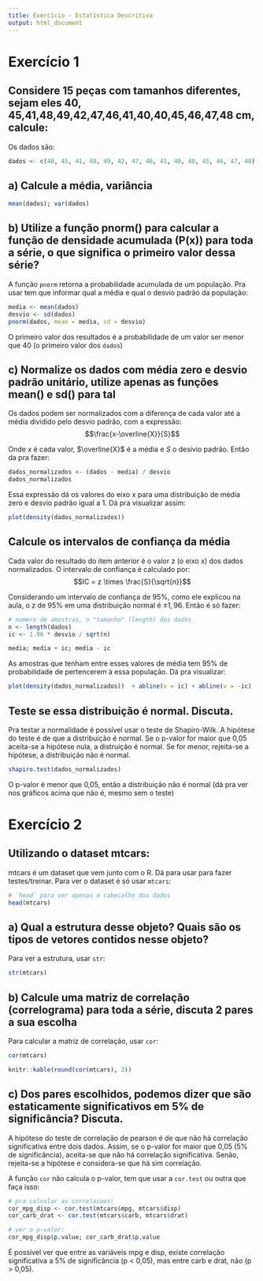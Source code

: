 ```yaml
---
title: Exercício - Estatística Descritiva
output: html_document
---
```


# Exercício 1
## Considere 15 peças com tamanhos diferentes, sejam eles 40, 45,41,48,49,42,47,46,41,40,40,45,46,47,48 cm, calcule:

Os dados são:

```r
dados <- c(40, 45, 41, 48, 49, 42, 47, 46, 41, 40, 40, 45, 46, 47, 48)
```

## a) Calcule a média, variância

```r
mean(dados); var(dados)
```

## b) Utilize a função pnorm() para calcular a função de densidade acumulada (P(x)) para toda a série, o que significa o primeiro valor dessa série?

A função `pnorm` retorna a probabilidade acumulada de um população. Pra usar
tem que informar qual a média e qual o desvio padrão da população:

```r
media <- mean(dados)
desvio <- sd(dados)
pnorm(dados, mean = media, sd = desvio)
```

O primeiro valor dos resultados é a probabilidade de um valor ser menor que
40 (o primeiro valor dos `dados`)

## c) Normalize os dados com média zero e desvio padrão unitário, utilize apenas as funções mean() e sd() para tal

Os dados podem ser normalizados com a diferença de cada valor até a média dividido pelo
desvio padrão, com a expressão: $$\frac{x-\overline{X}}{S}$$

Onde $x$ é cada valor, $\overline{X}$ é a média e $S$ o desivio padrão. Então da pra fazer:

```r
dados_normalizados <- (dados - media) / desvio
dados_normalizados
```

Essa expressão dá os valores do eixo x para uma distribuição de média zero e desvio
padrão igual a 1. Dá pra visualizar assim:

```r
plot(density(dados_normalizados))
```

## Calcule os intervalos de confiança da média

Cada valor do resultado do item anterior é o valor z (o eixo x) dos dados normalizados.
O intervalo de confiança é calculado por: $$IC = z \times \frac{S}{\sqrt{n}}$$

Considerando um intervalo de confiança de 95%, como ele explicou na aula,
o z de 95% em uma distribuição normal é $\pm 1,96$. Então é só fazer:

```r
# numero de amostras, o "tamanho" (length) dos dados
n <- length(dados)
ic <- 1.96 * desvio / sqrt(n)

media; media + ic; media - ic
```

As amostras que tenham entre esses valores de média tem 95% de
probabilidade de pertencerem à essa população. Dá pra visualizar:

```r
plot(density(dados_normalizados))  + abline(v = ic) + abline(v = -ic)
```

## Teste se essa distribuição é normal. Discuta.

Pra testar a normalidade é possível usar o teste de Shapiro-Wilk. A hipótese
do teste é de que a distribuição é normal. Se o p-valor for maior que 0,05
aceita-se a hipótese nula, a distruição é normal. Se for menor, rejeita-se a
hipótese, a distribuição não é normal.

```r
shapiro.test(dados_normalizados)
```

O p-valor é menor que 0,05, então a distribuição não é normal (dá pra ver
nos gráficos acima que não é, mesmo sem o teste)

# Exercício 2
## Utilizando o dataset mtcars:

mtcars é um dataset que vem junto com o R. Dá para usar para fazer
testes/treinar. Para ver o dataset é só usar `mtcars`:

```r
# `head` para ver apenas o cabecalho dos dados
head(mtcars)
```

## a) Qual a estrutura desse objeto? Quais são os tipos de vetores contidos nesse objeto?

Para ver a estrutura, usar `str`:

```r
str(mtcars)
```

## b) Calcule uma matriz de correlação (correlograma) para toda a série, discuta 2 pares a sua escolha

Para calcular a matriz de correlação, usar `cor`:

```r
cor(mtcars)
```
```r
knitr::kable(round(cor(mtcars), 2))
```
## c) Dos pares escolhidos, podemos dizer que são estaticamente significativos em 5% de significância? Discuta.

A hipótese do teste de correlação de pearson é de que não há correlação significativa
entre dois dados. Assim, se o p-valor for maior que 0,05 (5% de significância),
aceita-se que não há correlação significativa. Senão, rejeita-se a hipótese e
considera-se que há sim correlação.

A função `cor` não calcula o p-valor, tem que usar a `cor.test` ou outra que faça
isso:

```r
# pra calcular as correlacoes:
cor_mpg_disp <- cor.test(mtcars$mpg, mtcars$disp)
cor_carb_drat <- cor.test(mtcars$carb, mtcars$drat)

# ver o p-valor:
cor_mpg_disp$p.value; cor_carb_drat$p.value
```

 É possível ver que entre as variáveis mpg  e disp, existe correlação
 significativa a 5% de significância (p $<$ 0,05), mas entre carb e drat, não
 (p $>$ 0,05).
